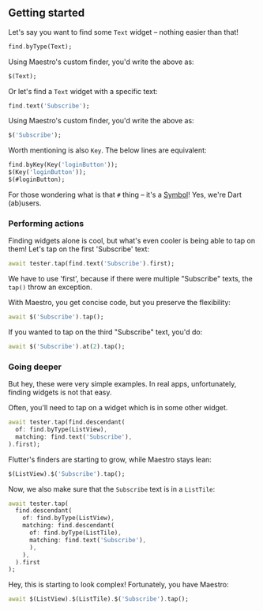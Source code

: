 ## Getting started

Let's say you want to find some `Text` widget – nothing easier than that!

```dart
find.byType(Text);
```

Using Maestro's custom finder, you'd write the above as:

```dart
$(Text);
```

Or let's find a `Text` widget with a specific text:

```dart
find.text('Subscribe');
```

Using Maestro's custom finder, you'd write the above as:

```dart
$('Subscribe');
```

Worth mentioning is also `Key`. The below lines are equivalent:

```dart
find.byKey(Key('loginButton'));
$(Key('loginButton'));
$(#loginButton);
```

For those wondering what is that `#` thing – it's a
[Symbol](https://api.dart.dev/dart-core/Symbol-class.html)! Yes, we're Dart
(ab)users.

### Performing actions

Finding widgets alone is cool, but what's even cooler is being able to tap on
them! Let's tap on the first 'Subscribe' text:

```dart
await tester.tap(find.text('Subscribe').first);
```

We have to use 'first', because if there were multiple "Subscribe" texts, the
`tap()` throw an exception.

With Maestro, you get concise code, but you preserve the flexibility:

```dart
await $('Subscribe').tap();
```

If you wanted to tap on the third "Subscribe" text, you'd do:

```dart
await $('Subscribe').at(2).tap();
```

### Going deeper

But hey, these were very simple examples. In real apps, unfortunately, finding
widgets is not that easy.

Often, you'll need to tap on a widget which is in some other widget.

```dart
await tester.tap(find.descendant(
  of: find.byType(ListView),
  matching: find.text('Subscribe'),
).first);
```

Flutter's finders are starting to grow, while Maestro stays lean:

```dart
$(ListView).$('Subscribe').tap();
```

Now, we also make sure that the `Subscribe` text is in a `ListTile`:

```dart
await tester.tap(
  find.descendant(
    of: find.byType(ListView),
    matching: find.descendant(
      of: find.byType(ListTile),
      matching: find.text('Subscribe'),
      ),
    ),
  ).first
);
```

Hey, this is starting to look complex! Fortunately, you have Maestro:

```dart
await $(ListView).$(ListTile).$('Subscribe').tap();
```
